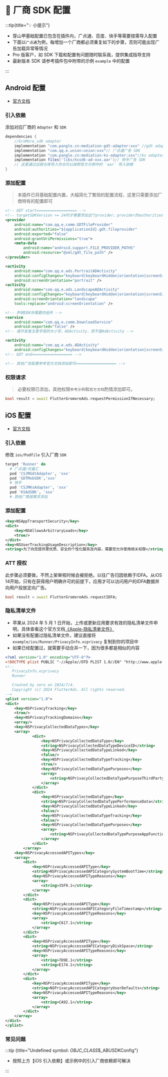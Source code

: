 # 🦺 厂商 SDK 配置

:::tip{title="💡 小提示"}

 - 穿山甲基础配置已包含在插件内，广点通、百度、快手等需要按需导入配置
 - 下面以`广点通`为例，每增加一个厂商都必须重复如下的步骤，否则可能出现广告加载异常等情况
 - Pro 版客户，如 SDK 下载和配置有问题随时联系我，提供集成指导支持
 - 最新版本 SDK 请参考插件包中附带的示例 `example` 中的配置

:::

## Android 配置

- [官方文档](https://www.csjplatform.com/union/media/union/download/detail?id=142&docId=27562&osType=android)

### 引入依赖

添加对应厂商的 `Adapter` 和 `SDK` 

```gradle title="example/android/app/build.gradle"
dependencies {
    //GroMore_sdk adapter
    implementation "com.pangle.cn:mediation-gdt-adapter:xxx" //gdt adapter
    implementation "com.qq.e.union:union:xxx"// 广点通广告 SDK
    implementation "com.pangle.cn:mediation-ks-adapter:xxx"//ks adapter
    implementation files('libs/kssdk-ad-xxx.aar')// 快手广告 SDK
    // 这里通过远程仓库导入你也可以按照官方示例中的 `aar` 导入依赖
}
```

### 添加配置

> 本插件已将基础配置内置，大幅简化了繁琐的配置流程，这里只需要添加厂商特有的配置即可

```xml title="example/android/app/src/main/AndroidManifest.xml"
<!-- GDT start================== -->
<!-- targetSDKVersion >= 24时才需要添加这个provider。provider的authorities属性的值为${applicationId}.fileprovider，请开发者根据自己的${applicationId}来设置这个值，例如本例中applicationId为"com.qq.e.union.demo"。 -->
<provider
    android:name="com.qq.e.comm.GDTFileProvider"
    android:authorities="${applicationId}.gdt.fileprovider"
    android:exported="false"
    android:grantUriPermissions="true">
    <meta-data
        android:name="android.support.FILE_PROVIDER_PATHS"
        android:resource="@xml/gdt_file_path" />
</provider>

<activity
    android:name="com.qq.e.ads.PortraitADActivity"
    android:configChanges="keyboard|keyboardHidden|orientation|screenSize"
    android:screenOrientation="portrait" />
<activity
    android:name="com.qq.e.ads.LandscapeADActivity"
    android:configChanges="keyboard|keyboardHidden|orientation|screenSize"
    android:screenOrientation="landscape"
    tools:replace="android:screenOrientation" />

<!-- 声明SDK所需要的组件 -->
<service
    android:name="com.qq.e.comm.DownloadService"
    android:exported="false" />
<!-- 请开发者注意字母的大小写，ADActivity，而不是AdActivity -->

<activity
    android:name="com.qq.e.ads.ADActivity"
    android:configChanges="keyboard|keyboardHidden|orientation|screenSize" />
<!-- GDT end================== -->

<!-- 其他广告配置参考官方文档添加即可================== -->	
```

### 权限请求

> 必要权限已添加，其他权限`参考示例`和`官方文档`酌情添加即可。

```dart title="example/pages/home_page.dart"
bool result = await FlutterGromoreAds.requestPermissionIfNecessary;
```

## iOS 配置

- [官方文档](https://www.csjplatform.com/union/media/union/download/detail?id=143&docId=27487&osType=ios)

### 引入依赖

修改 `ios/Podfile` 引入厂商 `SDK`

```ruby {3,4} title="example/ios/Podfile"
target 'Runner' do
  # 广点通/优量汇
  pod 'CSJMGdtAdapter', 'xxx'
  pod 'GDTMobSDK','xxx'
  # 快手
  pod 'CSJMKsAdapter', 'xxx'
  pod 'KSAdSDK', 'xxx'
  # 其他厂商按需求添加
```

### 添加配置
```xml title="example/ios/Runner/Info.plist"
<key>NSAppTransportSecurity</key>
<dict>
    <key>NSAllowsArbitraryLoads</key>
    <true/>
</dict>
<key>NSUserTrackingUsageDescription</key>
<string>为了向您提供更优质、安全的个性化服务及内容，需要您允许使用相关权限</string>
```

### ATT 授权
此步骤必须要做，不然上架审核时候会被拒绝。以往广告归因依赖于IDFA。从iOS 14开始，只有在获得用户明确许可的前提下，应用才可以访问用户的IDFA数据并向用户投放定向广告。

```dart title="example/pages/home_page.dart"
bool result = await FlutterGromoreAds.requestIDFA;
```

### 隐私清单文件

- 苹果从 2024 年 5 月 1 日开始，上传或更新应用要求有效的隐私清单文件申明，具体查看这个官方文档[《Apple-隐私清单文件》](https://developer.apple.com/documentation/bundleresources/privacy_manifest_files)
- 如果没有配置过隐私清单文件，建议直接将 `example/ios/Runner/PrivacyInfo.xcprivacy` 复制到你的项目中
- 如果已经配置过，就需要手动合并一下，因为很多都是相似的内容

``` xml title="example/ios/Runner/PrivacyInfo.xcprivacy"
<?xml version="1.0" encoding="UTF-8"?>
<!DOCTYPE plist PUBLIC "-//Apple//DTD PLIST 1.0//EN" "http://www.apple.com/DTDs/PropertyList-1.0.dtd">
<!--
   PrivacyInfo.xcprivacy
   Runner

   Created by zero on 2024/7/4.
   Copyright (c) 2024 FlutterAds. All rights reserved.
-->
<plist version="1.0">
<dict>
    <key>NSPrivacyTracking</key>
    <true/>
    <key>NSPrivacyTrackingDomains</key>
    <array/>
    <key>NSPrivacyCollectedDataTypes</key>
    <array>
            <dict>
                <key>NSPrivacyCollectedDataType</key>
                <string>NSPrivacyCollectedDataTypeDeviceID</string>
                <key>NSPrivacyCollectedDataTypeLinked</key>
                <false/>
                <key>NSPrivacyCollectedDataTypeTracking</key>
                <true/>
                <key>NSPrivacyCollectedDataTypePurposes</key>
                <array>
                    <string>NSPrivacyCollectedDataTypePurposeThirdPartyAdvertising</string>
                </array>
            </dict>
            <dict>
                <key>NSPrivacyCollectedDataType</key>
                <string>NSPrivacyCollectedDataTypePerformanceData</string>
                <key>NSPrivacyCollectedDataTypeLinked</key>
                <false/>
                <key>NSPrivacyCollectedDataTypeTracking</key>
                <false/>
                <key>NSPrivacyCollectedDataTypePurposes</key>
                <array>
                    <string>NSPrivacyCollectedDataTypePurposeAppFunctionality</string>
                </array>
            </dict>
        </array>
    <key>NSPrivacyAccessedAPITypes</key>
    <array>
        <dict>
            <key>NSPrivacyAccessedAPIType</key>
            <string>NSPrivacyAccessedAPICategorySystemBootTime</string>
            <key>NSPrivacyAccessedAPITypeReasons</key>
            <array>
                <string>35F9.1</string>
            </array>
        </dict>
        <dict>
            <key>NSPrivacyAccessedAPIType</key>
            <string>NSPrivacyAccessedAPICategoryFileTimestamp</string>
            <key>NSPrivacyAccessedAPITypeReasons</key>
            <array>
                <string>C617.1</string>
            </array>
        </dict>
        <dict>
            <key>NSPrivacyAccessedAPIType</key>
            <string>NSPrivacyAccessedAPICategoryDiskSpace</string>
            <key>NSPrivacyAccessedAPITypeReasons</key>
            <array>
                <string>7D9E.1</string>
                <string>E174.1</string>
            </array>
        </dict>
        <dict>
            <key>NSPrivacyAccessedAPIType</key>
            <string>NSPrivacyAccessedAPICategoryUserDefaults</string>
            <key>NSPrivacyAccessedAPITypeReasons</key>
            <array>
                <string>CA92.1</string>
            </array>
        </dict>
    </array>
</dict>
</plist>
```

### 常见问题

:::tip {title="Undefined symbol: _OBJC_CLASS_$_ABUSDKConfig"}

- 按照上方【iOS 引入依赖】或示例中的引入厂商依赖即可解决

:::